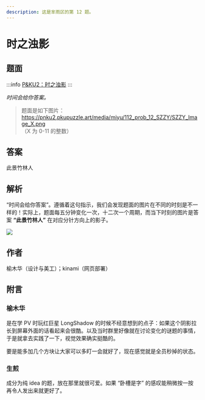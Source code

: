 ```yaml
---
description: 这是芈雨区的第 12 题。
---
```


# 时之浊影

## 题面

:::info
[P&KU2：时之浊影](https://pnku2.pkupuzzle.art/#/game/miyu/prob_12)
:::

_时间会给你答案。_

> 题面是如下图片：https://pnku2.pkupuzzle.art/media/miyu/112_prob_12_SZZY/SZZY_Image_X.png  
> （X 为 0-11 的整数）

## 答案

<AnswerBlock>此景竹林人</AnswerBlock>

## 解析

“时间会给你答案”。遵循着这句指示，我们会发现题面的图片在不同的时刻是不一样的！实际上，题面每五分钟变化一次，十二次一个周期，而当下时刻的图片是答案 **“此景竹林人”** 在对应分针方向上的影子。

![](./12-shi-zhi-zhuo-ying.assets/image_1.webp)

## 作者

榆木华（设计与美工）；kinami（网页部署）

## 附言

### 榆木华

是在学 PV 时玩红巨星 LongShadow 的时候不经意想到的点子：如果这个阴影拉长到屏幕外面的话看起来会很酷。以及当时群里好像就在讨论变化的谜题的事情，于是就拿去实践了一下，视觉效果确实挺酷的。

要是能多加几个方块让大家可以多盯一会就好了，现在感觉就是全员秒掉的状态。

### 生煎

成分为纯 idea 的题，放在那里就很可爱。如果 “卧槽是字” 的感叹能稍微按一按再令人发出来就更好了。
